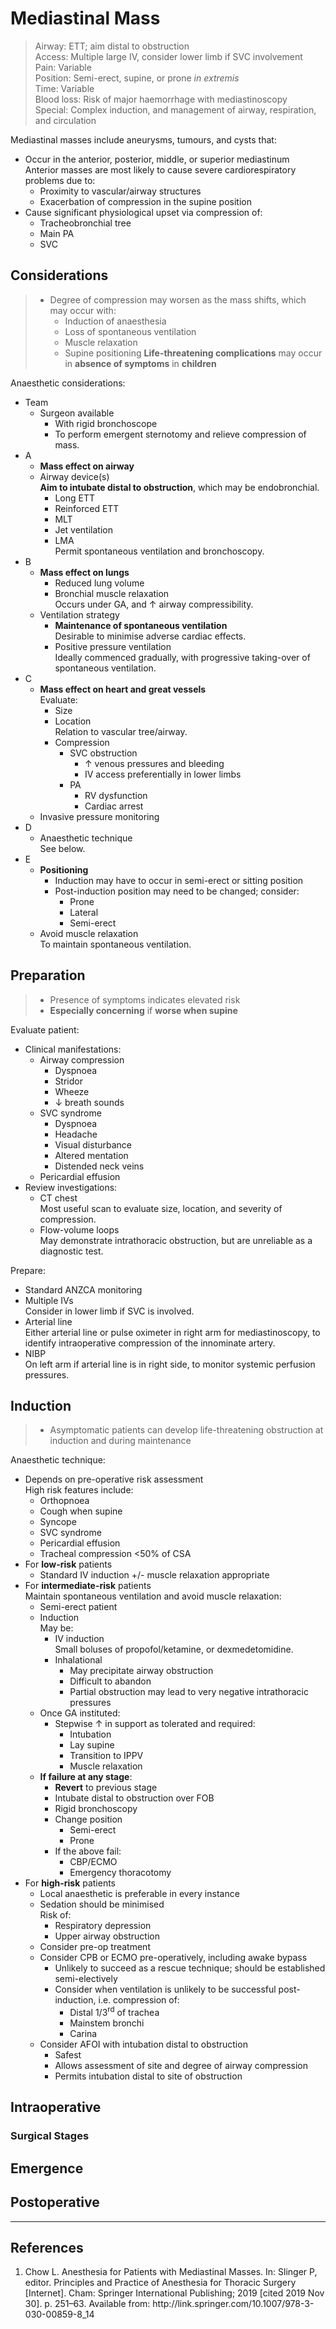 # Mediastinal Mass


>Airway: ETT; aim distal to obstruction <br>
>Access: Multiple large IV, consider lower limb if SVC involvement<br>
>Pain: Variable<br>
>Position: Semi-erect, supine, or prone *in extremis*<br>
>Time: Variable<br>
>Blood loss: Risk of major haemorrhage with mediastinoscopy<br>
>Special: Complex induction, and management of airway, respiration, and circulation <br>

Mediastinal masses include aneurysms, tumours, and cysts that:

* Occur in the anterior, posterior, middle, or superior mediastinum\
Anterior masses are most likely to cause severe cardiorespiratory problems due to:
	* Proximity to vascular/airway structures
	* Exacerbation of compression in the supine position
* Cause significant physiological upset via compression of:
	* Tracheobronchial tree
	* Main PA
	* SVC

## Considerations

> * Degree of compression may worsen as the mass shifts, which may occur with:
>	* Induction of anaesthesia
>	* Loss of spontaneous ventilation
>	* Muscle relaxation
>	* Supine positioning
> **Life-threatening complications** may occur in **absence of symptoms** in **children**


Anaesthetic considerations:

* Team
	* Surgeon available\
		* With rigid bronchoscope
		* To perform emergent sternotomy and relieve compression of mass.
* A
	* **Mass effect on airway**\
	* Airway device(s)\
	**Aim to intubate distal to obstruction**, which may be endobronchial.
		* Long ETT
		* Reinforced ETT
		* MLT
		* Jet ventilation
		* LMA\
		Permit spontaneous ventilation and bronchoscopy.
* B
	* **Mass effect on lungs**\
		* Reduced lung volume
		* Bronchial muscle relaxation\
		Occurs under GA, and ↑ airway compressibility.
	* Ventilation strategy
		* **Maintenance of spontaneous ventilation**\
		Desirable to minimise adverse cardiac effects.
		* Positive pressure ventilation\
		Ideally commenced gradually, with progressive taking-over of spontaneous ventilation.
* C
	* **Mass effect on heart and great vessels**\
	Evaluate:
		* Size
		* Location\
		Relation to vascular tree/airway.
		* Compression
			* SVC obstruction\
				* ↑ venous pressures and bleeding
				* IV access preferentially in lower limbs
			* PA
				* RV dysfunction
				* Cardiac arrest
	* Invasive pressure monitoring
* D
	* Anaesthetic technique\
	See below.
* E
	* **Positioning**
		* Induction may have to occur in semi-erect or sitting position
		* Post-induction position may need to be changed; consider:
			* Prone
			* Lateral
			* Semi-erect
	* Avoid muscle relaxation\
	To maintain spontaneous ventilation.

## Preparation

> * Presence of symptoms indicates elevated risk
> * **Especially concerning** if **worse when supine**

Evaluate patient:

* Clinical manifestations:
	* Airway compression
		* Dyspnoea
		* Stridor
		* Wheeze
		* ↓ breath sounds
	* SVC syndrome
		* Dyspnoea
		* Headache
		* Visual disturbance
		* Altered mentation
		* Distended neck veins
	* Pericardial effusion
* Review investigations:
	* CT chest\
	Most useful scan to evaluate size, location, and severity of compression.
	* Flow-volume loops\
	May demonstrate intrathoracic obstruction, but are unreliable as a diagnostic test.


Prepare:

* Standard ANZCA monitoring
* Multiple IVs\
Consider in lower limb if SVC is involved.
* Arterial line\
Either arterial line or pulse oximeter in right arm for mediastinoscopy, to identify intraoperative compression of the innominate artery.
* NIBP\
On left arm if arterial line is in right side, to monitor systemic perfusion pressures.




## Induction

> * Asymptomatic patients can develop life-threatening obstruction at induction and during maintenance

Anaesthetic technique:

* Depends on pre-operative risk assessment\
High risk features include:
	* Orthopnoea
	* Cough when supine
	* Syncope
	* SVC syndrome
	* Pericardial effusion
	* Tracheal compression <50% of CSA
* For **low-risk** patients
	* Standard IV induction +/- muscle relaxation appropriate
* For **intermediate-risk** patients\
Maintain spontaneous ventilation and avoid muscle relaxation:
	* Semi-erect patient
	* Induction\
	May be:
		* IV induction\
		Small boluses of propofol/ketamine, or dexmedetomidine.
		* Inhalational
			* May precipitate airway obstruction
			* Difficult to abandon
			* Partial obstruction may lead to very negative intrathoracic pressures
	* Once GA instituted:
		* Stepwise ↑ in support as tolerated and required:
			* Intubation\
			* Lay supine
			* Transition to IPPV
			* Muscle relaxation
	* **If failure at any stage**:
		* **Revert** to previous stage
		* Intubate distal to obstruction over FOB
		* Rigid bronchoscopy
		* Change position\
			* Semi-erect
			* Prone
		* If the above fail:
			* CBP/ECMO
			* Emergency thoracotomy
* For **high-risk** patients\
	* Local anaesthetic is preferable in every instance
	* Sedation should be minimised\
	Risk of:
		* Respiratory depression
		* Upper airway obstruction
	* Consider pre-op treatment
	* Consider CPB or ECMO pre-operatively, including awake bypass
		* Unlikely to succeed as a rescue technique; should be established semi-electively
		* Consider when ventilation is unlikely to be successful post-induction, i.e. compression of:
			* Distal 1/3^rd^ of trachea
			* Mainstem bronchi
			* Carina
	* Consider AFOI with intubation distal to obstruction
		* Safest
		* Allows assessment of site and degree of airway compression
		* Permits intubation distal to site of obstruction


## Intraoperative

### Surgical Stages

## Emergence

## Postoperative


---

## References

1. Chow L. Anesthesia for Patients with Mediastinal Masses. In: Slinger P, editor. Principles and Practice of Anesthesia for Thoracic Surgery [Internet]. Cham: Springer International Publishing; 2019 [cited 2019 Nov 30]. p. 251–63. Available from: http://link.springer.com/10.1007/978-3-030-00859-8_14
